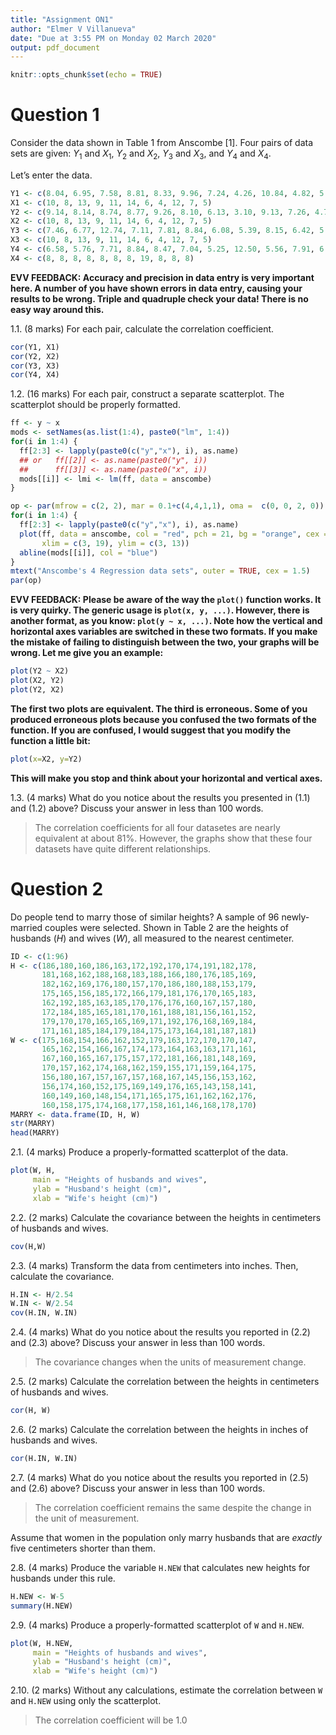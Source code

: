 ```yaml
---
title: "Assignment ON1"
author: "Elmer V Villanueva"
date: "Due at 3:55 PM on Monday 02 March 2020"
output: pdf_document
---
```


```r
knitr::opts_chunk$set(echo = TRUE)
```

# Question 1
Consider the data shown in Table 1 from Anscombe [1]. Four pairs of data sets are given: $Y_1$ and $X_1$, $Y_2$ and $X_2$, $Y_3$ and $X_3$, and $Y_4$ and $X_4$.

Let's enter the data.

```r
Y1 <- c(8.04, 6.95, 7.58, 8.81, 8.33, 9.96, 7.24, 4.26, 10.84, 4.82, 5.68)
X1 <- c(10, 8, 13, 9, 11, 14, 6, 4, 12, 7, 5)
Y2 <- c(9.14, 8.14, 8.74, 8.77, 9.26, 8.10, 6.13, 3.10, 9.13, 7.26, 4.74)
X2 <- c(10, 8, 13, 9, 11, 14, 6, 4, 12, 7, 5)
Y3 <- c(7.46, 6.77, 12.74, 7.11, 7.81, 8.84, 6.08, 5.39, 8.15, 6.42, 5.73)
X3 <- c(10, 8, 13, 9, 11, 14, 6, 4, 12, 7, 5)
Y4 <- c(6.58, 5.76, 7.71, 8.84, 8.47, 7.04, 5.25, 12.50, 5.56, 7.91, 6.89)
X4 <- c(8, 8, 8, 8, 8, 8, 8, 19, 8, 8, 8)
```

**EVV FEEDBACK: Accuracy and precision in data entry is very important here. A number of you have shown errors in data entry, causing your results to be wrong. Triple and quadruple check your data! There is no easy way around this.**

1.1. (8 marks) For each pair, calculate the correlation coefficient. 

```r
cor(Y1, X1)
cor(Y2, X2)
cor(Y3, X3)
cor(Y4, X4)
```

1.2. (16 marks) For each pair, construct a separate scatterplot. The scatterplot should be properly formatted.

```r
ff <- y ~ x
mods <- setNames(as.list(1:4), paste0("lm", 1:4))
for(i in 1:4) {
  ff[2:3] <- lapply(paste0(c("y","x"), i), as.name)
  ## or   ff[[2]] <- as.name(paste0("y", i))
  ##      ff[[3]] <- as.name(paste0("x", i))
  mods[[i]] <- lmi <- lm(ff, data = anscombe)
}

op <- par(mfrow = c(2, 2), mar = 0.1+c(4,4,1,1), oma =  c(0, 0, 2, 0))
for(i in 1:4) {
  ff[2:3] <- lapply(paste0(c("y","x"), i), as.name)
  plot(ff, data = anscombe, col = "red", pch = 21, bg = "orange", cex = 1.2,
       xlim = c(3, 19), ylim = c(3, 13))
  abline(mods[[i]], col = "blue")
}
mtext("Anscombe's 4 Regression data sets", outer = TRUE, cex = 1.5)
par(op)
```

**EVV FEEDBACK: Please be aware of the way the `plot()` function works. It is very quirky. The generic usage is `plot(x, y, ...)`. However, there is another format, as you know: `plot(y ~ x, ...)`. Note how the vertical and horizontal axes variables are switched in these two formats. If you make the mistake of failing to distinguish between the two, your graphs will be wrong. Let me give you an example:**

```r
plot(Y2 ~ X2)
plot(X2, Y2)
plot(Y2, X2)
```

**The first two plots are equivalent. The third is erroneous. Some of you produced erroneous plots because you confused the two formats of the function. If you are confused, I would suggest that you modify the function a little bit:**

```r
plot(x=X2, y=Y2)
```

**This will make you stop and think about your horizontal and vertical axes.**

1.3. (4 marks) What do you notice about the results you presented in (1.1) and (1.2) above? Discuss your answer in less than 100 words.

> The correlation coefficients for all four datasetes are nearly equivalent at about 81%. However, the graphs show that these four datasets have quite different relationships.

# Question 2

Do people tend to marry those of similar heights? A sample of 96 newly-married couples were selected. Shown in Table 2 are the heights of husbands ($H$) and wives ($W$), all measured to the nearest centimeter.

```r
ID <- c(1:96)
H <- c(186,180,160,186,163,172,192,170,174,191,182,178,
       181,168,162,188,168,183,188,166,180,176,185,169,
       182,162,169,176,180,157,170,186,180,188,153,179,
       175,165,156,185,172,166,179,181,176,170,165,183,
       162,192,185,163,185,170,176,176,160,167,157,180,
       172,184,185,165,181,170,161,188,181,156,161,152,
       179,170,170,165,165,169,171,192,176,168,169,184,
       171,161,185,184,179,184,175,173,164,181,187,181)
W <- c(175,168,154,166,162,152,179,163,172,170,170,147,
       165,162,154,166,167,174,173,164,163,163,171,161,
       167,160,165,167,175,157,172,181,166,181,148,169,
       170,157,162,174,168,162,159,155,171,159,164,175,
       156,180,167,157,167,157,168,167,145,156,153,162,
       156,174,160,152,175,169,149,176,165,143,158,141,
       160,149,160,148,154,171,165,175,161,162,162,176,
       160,158,175,174,168,177,158,161,146,168,178,170)
MARRY <- data.frame(ID, H, W)
str(MARRY)
head(MARRY)
```

2.1. (4 marks) Produce a properly-formatted scatterplot of the data.

```r
plot(W, H,
     main = "Heights of husbands and wives",
     ylab = "Husband's height (cm)",
     xlab = "Wife's height (cm)")
```

2.2. (2 marks) Calculate the covariance between the heights in centimeters of husbands and wives.

```r
cov(H,W)
```

2.3. (4 marks) Transform the data from centimeters into inches. Then, calculate the covariance.

```r
H.IN <- H/2.54
W.IN <- W/2.54
cov(H.IN, W.IN)
```

2.4. (4 marks) What do you notice about the results you reported in (2.2) and (2.3) above? Discuss your answer in less than 100 words.

> The covariance changes when the units of measurement change.

2.5. (2 marks) Calculate the correlation between the heights in centimeters of husbands and wives.

```r
cor(H, W)
```

2.6. (2 marks) Calculate the correlation between the heights in inches of husbands and wives.

```r
cor(H.IN, W.IN)
```

2.7. (4 marks) What do you notice about the results you reported in (2.5) and (2.6) above? Discuss your answer in less than 100 words.

> The correlation coefficient remains the same despite the change in the unit of measurement.

Assume that women in the population only marry husbands that are *exactly* five centimeters shorter than them. 

2.8. (4 marks) Produce the variable `H.NEW` that calculates new heights for husbands under this rule.

```r
H.NEW <- W-5
summary(H.NEW)
```

2.9. (4 marks) Produce a properly-formatted scatterplot of `W` and `H.NEW`.

```r
plot(W, H.NEW,
     main = "Heights of husbands and wives",
     ylab = "Husband's height (cm)",
     xlab = "Wife's height (cm)")
```

2.10. (2 marks) Without any calculations, estimate the correlation between `W` and `H.NEW` using only the scatterplot.

> The correlation coefficient will be 1.0




